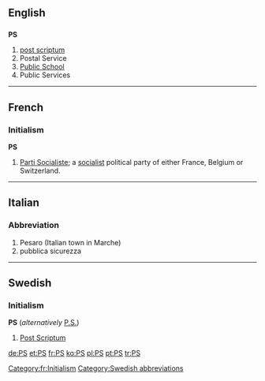 ==English==
==={{initialism}}===
'''PS'''

#[[post scriptum]]
#Postal Service
#[[public school|Public School]]
#Public Services

----
==French==

===Initialism===
'''PS'''

# [[w:Parti Socialiste|Parti Socialiste]]; a [[socialist]] political party of either France, Belgium or Switzerland.

[[Category:fr:Initialism]]

----

==Italian==
===Abbreviation===

# Pesaro (Italian town in Marche)
# pubblica sicurezza
----
==Swedish==
===Initialism===
'''PS''' (''alternatively'' [[P.S.]])

#[[Post Scriptum]]

[[Category:Swedish abbreviations]]

[[de:PS]]
[[et:PS]]
[[fr:PS]]
[[ko:PS]]
[[pl:PS]]
[[pt:PS]]
[[tr:PS]]
